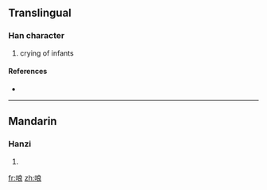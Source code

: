 ==Translingual==

===Han character===
{{Han char|rn=30|rad=口|as=07|sn=10|four=|canj=口戈日女 (RIAV)}}

# crying of infants

====References====
* {{Han ref|kx=0191.050|dkj=03670|dj=0410.180|hdz=10634.100|uh=54F4|ud=21748}}

----

==Mandarin==

===Hanzi===
{{cmn-hanzi|pin=[[liàng]] ([[liang4]])|wg=liang<sup>4</sup>}}

# {{defn|Mandarin|sort=口07}}

[[fr:哴]]
[[zh:哴]]